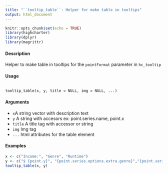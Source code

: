 ```yaml
---
title: "``tooltip_table``: Helper for make table in tooltips"
output: html_document
---
```


```r
knitr::opts_chunk$set(echo = TRUE)
library(highcharter)
library(dplyr)
library(magrittr)
```



#### Description 

Helper to make table in tooltips for the ``pointFormat`` parameter in ``hc_tooltip``

#### Usage
<pre><code>
tooltip_table(x, y, title = NULL, img = NULL, ...)
</code></pre>

#### Arguments 
* ``x ``A string vector with description text
* ``y`` A string with accesors ex: point.series.name, point.x
* ``title`` A title tag with accessor or string
* ``img`` Img tag
* ``...`` html attributes for the table element

#### Examples
```r
x <- c("Income:", "Genre", "Runtime")
y <- c("$ {point.y}", "{point.series.options.extra.genre}","{point.series.options.extra.runtime}")
tooltip_table(x, y)
```


